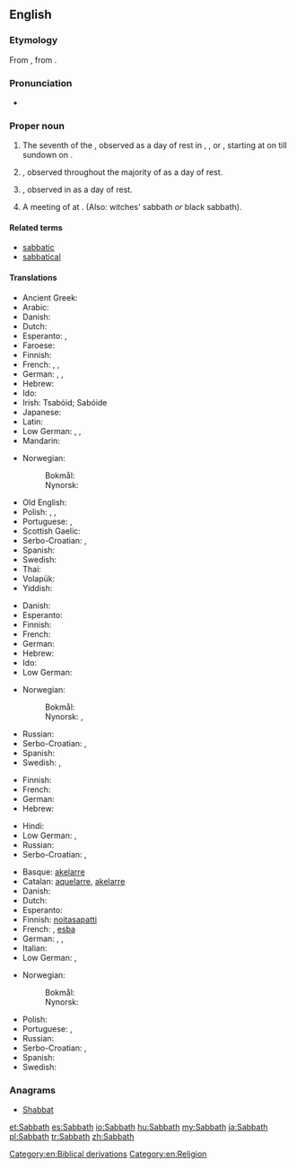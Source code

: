 ==English==

===Etymology===
From {{etyl|grc|en}} {{term|sc=polytonic|σάββατον|tr=sábbaton||Sabbath|lang=grc}}, from {{etyl|he|en}} {{term|sc=Hebr|שבת|tr=shabát||Sabbath|lang=he}}.

===Pronunciation===
* {{IPA|/ˈsæbəθ/|lang=en}}

===Proper noun===
{{en-proper noun}}

# The {{l|en|Biblical}} seventh {{l|en|day}} of the {{l|en|week}}, observed as a day of rest in {{l|en|Judaism}}, {{l|en|Advent|Seventh-day Adventism}}, or {{l|en|Baptism|Seventh Day Baptism}}, starting at {{l|en|sundown}} on {{l|en|Friday}} till sundown on {{l|en|Saturday}}.
# {{l|en|Sunday}}, observed throughout the majority of {{l|en|Christianity}} as a day of rest.
# {{l|en|Friday}}, observed in {{l|en|Islam}} as a day of rest.
# A meeting of {{l|en|witch|witches}} at {{l|en|midnight}}. (Also: witches' sabbath ''or'' black sabbath). 

====Related terms====
* [[sabbatic]]
* [[sabbatical]]

====Translations====
{{trans-top|Biblical seventh day}}
* Ancient Greek: {{tø|grc|σάββατον|n|tr=sábbaton}}
* Arabic: {{t-|ar|السبت}}
* Danish: {{t+|da|sabbat|c}}
* Dutch: {{t+|nl|sabbat|m}}
* Esperanto: {{t+|eo|sabato}}, {{t-|eo|ŝabato}}
* Faroese: {{t-|fo|sabbat|f}}
* Finnish: {{t+|fi|sapatti}}
* French: {{t+|fr|sabbat|m}}, {{t+|fr|shabbat|m}}, {{t+|fr|chabbat|m}}
* German: {{t+|de|Sabbat|m}}, {{t+|de|Schabbat|m}}, {{t+|de|Schabbes|m}}
* Hebrew: {{t+|he|שַׁבָּת|f|tr=shabát}}
* Ido: {{t+|io|sabato}}
* Irish: Tsabóid; Sabóide
* Japanese: {{t-|ja|安息日|tr=ansokunichi, ansokujitsu, ansokubi}}
* Latin: {{t-|la|sabbatum|n}}
* Low German: {{t-|nds|Sabbat|m}}, {{t-|nds|Schabbat|m}}, {{t-|nds|Schabbes|m}}
* Mandarin: {{t|cmn|安息日|tr=ānxīrì|sc=Hani}}
{{trans-mid}}
* Norwegian:
*: Bokmål: {{t-|no|sabbat|m}}
*: Nynorsk: {{t-|nn|sabbat|m}}
* Old English: {{t-|ang|sabat|m}}
* Polish: {{t-|pl|szabat|m}}, {{t-|pl|szabas|m}}, {{t+|pl|sabat|m}}
* Portuguese: {{t+|pt|sábado|m}}, {{t+|pt|sabá|m}}
* Scottish Gaelic: {{t-|gd|Sàbaid|f}}
* Serbo-Croatian: {{t-|sh|сабат|m|sc=Cyrl}}, {{t-|sh|sabat|m}}
* Spanish: {{t+|es|sábado|m}}
* Swedish: {{t+|sv|sabbat|c}}
* Thai: {{t-|th|สะบาโต}}
* Volapük: {{t+|vo|jabat}}
* Yiddish: {{t+|yi|שבת|m|tr=shabes|sc=Hebr}}
{{trans-bottom}}

{{trans-top|Sunday}}
* Danish: {{t+|da|søndag|c}}
* Esperanto: {{t+|eo|dimanĉo}}
* Finnish: {{t+|fi|sapatti}}
* French: {{t+|fr|dimanche|m}}
* German: {{t+|de|Sonntag|m}}
* Hebrew: {{t+|he|יוֹם רִאשׁוֹן|m|tr=yom rishón}}
* Ido: {{t+|io|sundio}}
* Low German: {{t+|nds|Sünndag|m}}
{{trans-mid}}
* Norwegian:
*: Bokmål: {{t+|no|søndag|m}}
*: Nynorsk: {{t+|nn|sundag|m}},  {{t+|nn|søndag|m}}
* Russian: {{t+|ru|воскресенье|n|tr=voskresén’je}}
* Serbo-Croatian: {{t-|sh|недеља|f|sc=Cyrl}}, {{t-|sh|nedelja|f}}
* Spanish: {{t+|es|domingo|m}}
* Swedish: {{t+|sv|söndag|c}}, {{t+|sv|sabbat|c}}
{{trans-bottom}}

{{trans-top|Muslim Friday}}
* Finnish: {{t+|fi|sapatti}}
* French: {{t+|fr|vendredi|m}}
* German: {{t+|de|Freitag|m}}
* Hebrew: {{t+|he|יום שישי|m|alt=יוֹם שִׁשִּׁי|tr=yom shishí}}
{{trans-mid}}
* Hindi: {{t+|hi|शुक्रवार|tr=Shukr-war}}
* Low German: {{t+|nds|Freedag|m}}, {{t-|nds|Friedag|m}}
* Russian: {{t+|ru|пятница|f|tr=pjátnitsa}}
* Serbo-Croatian: {{t-|sh|петак|m|sc=Cyrl}}, {{t+|sh|petak|m}}
{{trans-bottom}}

{{trans-top|witches' Sabbath}}
* Basque: [[akelarre]]
* Catalan: [[aquelarre]], [[akelarre]]
* Danish: {{t-|da|heksesabbat|c}}
* Dutch: {{t+|nl|heksensabbat|m}}
* Esperanto: {{t-|eo|sabatorgio}}
* Finnish: [[noitasapatti]]
* French: {{t+|fr|sabbat|m}}, [[esba]]
* German: {{t+|de|Hexensabbat|m}}, {{t-|de|Hexentanz|m}}, {{t-|de|Teufelstanz|m}}
* Italian: {{t-|it|sabba|m}}
* Low German: {{t-|nds|Hexensabbat|m}},
{{trans-mid}}
* Norwegian:
*: Bokmål: {{t-|no|heksesabbat|m}}
*: Nynorsk: {{t-|nn|heksesabbat|m}}
* Polish: {{t+|pl|sabat|m}}
* Portuguese: {{t-|pt|sabbat}}, {{t+|pt|sabá|m}}
* Russian: {{t+|ru|шабаш|m|tr=šábaš}}
* Serbo-Croatian: {{t-|sh|врзино коло|n|sc=Cyrl}}, {{t-|sh|vrzino kolo|n}}
* Spanish: {{t+|es|aquelarre|m}}
* Swedish: {{t-|sv|häxsabbat|c}}
{{trans-bottom}}

===Anagrams===
* [[Shabbat#English|Shabbat]]

[[Category:en:Biblical derivations]]
[[Category:en:Religion]]

[[et:Sabbath]]
[[es:Sabbath]]
[[io:Sabbath]]
[[hu:Sabbath]]
[[my:Sabbath]]
[[ja:Sabbath]]
[[pl:Sabbath]]
[[tr:Sabbath]]
[[zh:Sabbath]]